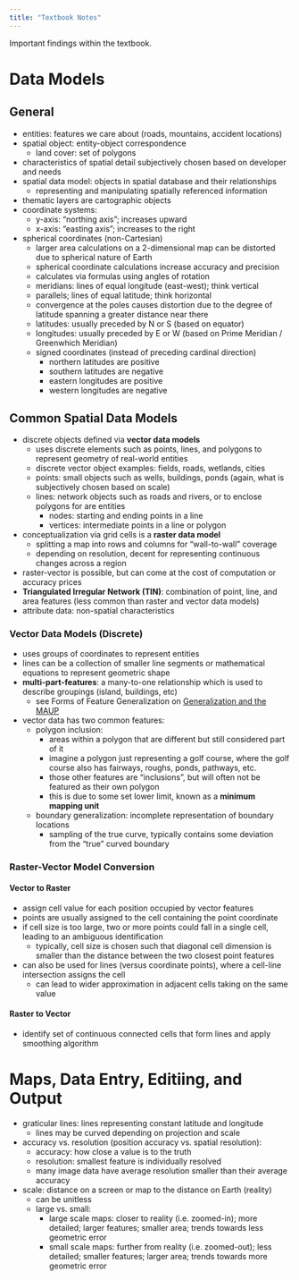 ```yaml
---
title: "Textbook Notes"
---
```


Important findings within the textbook.

# Data Models

## General

- entities: features we care about (roads, mountains, accident locations)
- spatial object: entity-object correspondence
  - land cover: set of polygons
- characteristics of spatial detail subjectively chosen based on developer and needs
- spatial data model: objects in spatial database and their relationships
  - representing and manipulating spatially referenced information
- thematic layers are cartographic objects
- coordinate systems:
  - y-axis: "northing axis"; increases upward
  - x-axis: "easting axis"; increases to the right
- spherical coordinates (non-Cartesian)
  - larger area calculations on a 2-dimensional map can be distorted due to spherical nature of Earth
  - spherical coordinate calculations increase accuracy and precision
  - calculates via formulas using angles of rotation
  - meridians: lines of equal longitude (east-west); think vertical
  - parallels; lines of equal latitude; think horizontal
  - convergence at the poles causes distortion due to the degree of latitude spanning a greater distance near there
  - latitudes: usually preceded by N or S (based on equator)
  - longitudes: usually preceded by E or W (based on Prime Meridian / Greenwhich Meridian)
  - signed coordinates (instead of preceding cardinal direction)
    - northern latitudes are positive
    - southern latitudes are negative
    - eastern longitudes are positive
    - western longitudes are negative
  
## Common Spatial Data Models

- discrete objects defined via **vector data models**
  - uses discrete elements such as points, lines, and polygons to represent geometry of real-world entities
  - discrete vector object examples: fields, roads, wetlands, cities
  - points: small objects such as wells, buildings, ponds (again, what is subjectively chosen based on scale)
  - lines: network objects such as roads and rivers, or to enclose polygons for are entities
    - nodes: starting and ending points in a line
    - vertices: intermediate points in a line or polygon
- conceptualization via grid cells is a **raster data model**
  - splitting a map into rows and columns for "wall-to-wall" coverage
  - depending on resolution, decent for representing continuous changes across a region
- raster-vector is possible, but can come at the cost of computation or accuracy prices
- **Triangulated Irregular Network (TIN)**: combination of point, line, and area features (less common than raster and vector data models)
- attribute data: non-spatial characteristics

### Vector Data Models (Discrete)

- uses groups of coordinates to represent entities
- lines can be a collection of smaller line segments or mathematical equations to represent geometric shape
- **multi-part-features**: a many-to-one relationship which is used to describe groupings (island, buildings, etc)
  - see Forms of Feature Generalization on [Generalization and the MAUP](generalization_maup.qmd)
- vector data has two common features:
  - polygon inclusion: 
    - areas within a polygon that are different but still considered part of it
    - imagine a polygon just representing a golf course, where the golf course also has fairways, roughs, ponds, pathways, etc.
    - those other features are "inclusions", but will often not be featured as their own polygon
    - this is due to some set lower limit, known as a **minimum mapping unit**
  - boundary generalization: incomplete representation of boundary locations
    - sampling of the true curve, typically contains some deviation from the "true" curved boundary
    
### Raster-Vector Model Conversion

#### Vector to Raster

- assign cell value for each position occupied by vector features
- points are usually assigned to the cell containing the point coordinate
- if cell size is too large, two or more points could fall in a single cell, leading to an ambiguous identification
  - typically, cell size is chosen such that diagonal cell dimension is smaller than the distance between the two closest point features
- can also be used for lines (versus coordinate points), where a cell-line intersection assigns the cell
  - can lead to wider approximation in adjacent cells taking on the same value
  
#### Raster to Vector

- identify set of continuous connected cells that form lines and apply smoothing algorithm

# Maps, Data Entry, Editiing, and Output

- graticular lines: lines representing constant latitude and longitude
  - lines may be curved depending on projection and scale
- accuracy vs. resolution (position accuracy vs. spatial resolution):
  - accuracy: how close a value is to the truth
  - resolution: smallest feature is individually resolved
  - many image data have average resolution smaller than their average accuracy
- scale: distance on a screen or map to the distance on Earth (reality)
  - can be unitless
  - large vs. small:
    - large scale maps: closer to reality (i.e. zoomed-in); more detailed; larger features; smaller area; trends towards less geometric error
    - small scale maps: further from reality (i.e. zoomed-out); less detailed; smaller features; larger area; trends towards more geometric error
